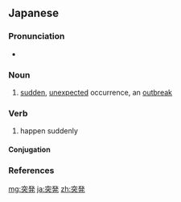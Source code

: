 ==Japanese==
{{ja-kanjitab|とつ|はつ|k1=とっ|k2=ぱつ|yomi=o}}

===Pronunciation===
* {{ja-pron|とっぱつ|y=o|acc=0|acc_ref=NHK}}

===Noun===
{{ja-noun|とっぱつ}}

# [[sudden]], [[unexpected]] occurrence, an [[outbreak]]

===Verb===
{{ja-verb-suru|とっぱつ}}

# happen suddenly

====Conjugation====
{{ja-suru|とっぱつ}}

===References===
<references/>

[[mg:突発]]
[[ja:突発]]
[[zh:突発]]